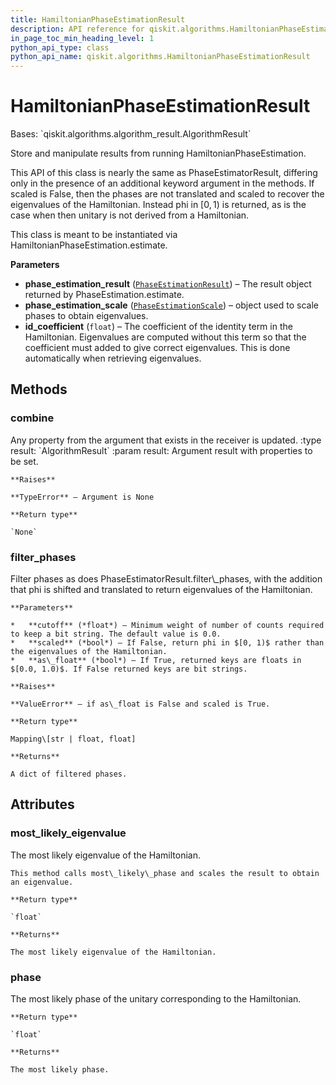 ```yaml
---
title: HamiltonianPhaseEstimationResult
description: API reference for qiskit.algorithms.HamiltonianPhaseEstimationResult
in_page_toc_min_heading_level: 1
python_api_type: class
python_api_name: qiskit.algorithms.HamiltonianPhaseEstimationResult
---
```


# HamiltonianPhaseEstimationResult

<Class id="qiskit.algorithms.HamiltonianPhaseEstimationResult" github="https://github.com/qiskit/qiskit/tree/stable/0.22/qiskit/algorithms/phase_estimators/hamiltonian_phase_estimation_result.py" signature="HamiltonianPhaseEstimationResult(phase_estimation_result, phase_estimation_scale, id_coefficient)">
  Bases: `qiskit.algorithms.algorithm_result.AlgorithmResult`

  Store and manipulate results from running HamiltonianPhaseEstimation.

  This API of this class is nearly the same as PhaseEstimatorResult, differing only in the presence of an additional keyword argument in the methods. If scaled is False, then the phases are not translated and scaled to recover the eigenvalues of the Hamiltonian. Instead phi in $[0, 1)$ is returned, as is the case when then unitary is not derived from a Hamiltonian.

  This class is meant to be instantiated via HamiltonianPhaseEstimation.estimate.

  **Parameters**

  *   **phase\_estimation\_result** ([`PhaseEstimationResult`](qiskit.algorithms.PhaseEstimationResult "qiskit.algorithms.phase_estimators.phase_estimation_result.PhaseEstimationResult")) – The result object returned by PhaseEstimation.estimate.
  *   **phase\_estimation\_scale** ([`PhaseEstimationScale`](qiskit.algorithms.PhaseEstimationScale "qiskit.algorithms.phase_estimators.phase_estimation_scale.PhaseEstimationScale")) – object used to scale phases to obtain eigenvalues.
  *   **id\_coefficient** (`float`) – The coefficient of the identity term in the Hamiltonian. Eigenvalues are computed without this term so that the coefficient must added to give correct eigenvalues. This is done automatically when retrieving eigenvalues.

  ## Methods

  ### combine

  <Function id="qiskit.algorithms.HamiltonianPhaseEstimationResult.combine" name="combine" signature="HamiltonianPhaseEstimationResult.combine(result)">
    Any property from the argument that exists in the receiver is updated. :type result: `AlgorithmResult` :param result: Argument result with properties to be set.

    **Raises**

    **TypeError** – Argument is None

    **Return type**

    `None`
  </Function>

  ### filter\_phases

  <Function id="qiskit.algorithms.HamiltonianPhaseEstimationResult.filter_phases" name="filter_phases" signature="HamiltonianPhaseEstimationResult.filter_phases(cutoff=0.0, scaled=True, as_float=True)">
    Filter phases as does PhaseEstimatorResult.filter\_phases, with the addition that phi is shifted and translated to return eigenvalues of the Hamiltonian.

    **Parameters**

    *   **cutoff** (*float*) – Minimum weight of number of counts required to keep a bit string. The default value is 0.0.
    *   **scaled** (*bool*) – If False, return phi in $[0, 1)$ rather than the eigenvalues of the Hamiltonian.
    *   **as\_float** (*bool*) – If True, returned keys are floats in $[0.0, 1.0)$. If False returned keys are bit strings.

    **Raises**

    **ValueError** – if as\_float is False and scaled is True.

    **Return type**

    Mapping\[str | float, float]

    **Returns**

    A dict of filtered phases.
  </Function>

  ## Attributes

  ### most\_likely\_eigenvalue

  <Attribute id="qiskit.algorithms.HamiltonianPhaseEstimationResult.most_likely_eigenvalue" name="most_likely_eigenvalue">
    The most likely eigenvalue of the Hamiltonian.

    This method calls most\_likely\_phase and scales the result to obtain an eigenvalue.

    **Return type**

    `float`

    **Returns**

    The most likely eigenvalue of the Hamiltonian.
  </Attribute>

  ### phase

  <Attribute id="qiskit.algorithms.HamiltonianPhaseEstimationResult.phase" name="phase">
    The most likely phase of the unitary corresponding to the Hamiltonian.

    **Return type**

    `float`

    **Returns**

    The most likely phase.
  </Attribute>
</Class>

